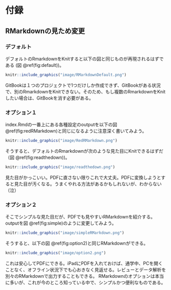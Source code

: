 # 付録
## RMarkdownの見ため変更
### デフォルト
デフォルトのRmarkdownをKnitすると以下の図と同じものが再現されるはずである (図 \@ref(fig:default))。

```r

knitr::include_graphics("image/RMarkdownDefault.png")

```

GitBookは１つのプロジェクトで1つだけしか作成できず、GitBookがある状況で、別のRmarkdownをKnitできない。そのため、もし複数のRmarkdownをKnitしたい場合は、GitBookを消す必要がある。

### オプション１
index.Rmdの一番上にある各種設定のoutputを以下の図 \@ref(fig:redRMarkdown)と同じになるように注意深く書いてみよう。

```r

knitr::include_graphics("image/RedRMarkdown.png")

```

そうすると、デフォルトのRmarkdownが次のような見た目にKnitできるはずだ（図 \@ref(fig:readthedown))。

```r

knitr::include_graphics("image/readthedown.png")

```

見た目がかっこいい。PDFに直さない限りこれで大丈夫。PDFに変換しようとすると見た目が汚くなる。うまくやれる方法があるかもしれないが、わからない（泣）

### オプション２
そこでシンプルな見た目だが、PDFでも見やすいRMarkdownを紹介する。
outputを図 \@ref(fig:simple)のように変更してみよう。

```r

knitr::include_graphics("image/simpleRMarkdown.png")

```

そうすると、以下の図 \@ref(fig:option2)と同じRMarkdownができる。

```r

knitr::include_graphics("image/option2.png")

```

これは安心してPDFにできる。iPadにPDFを入れておけば、通学中、PCを開くことなく、オフライン状況下でも心おきなく見返せる。レビューとデータ解析を別々のRMarkdownで出力することもできる。
RMarkdownのオプションは本当に多いが、これが今のところ知っている中で、シンプルかつ便利なものである。
